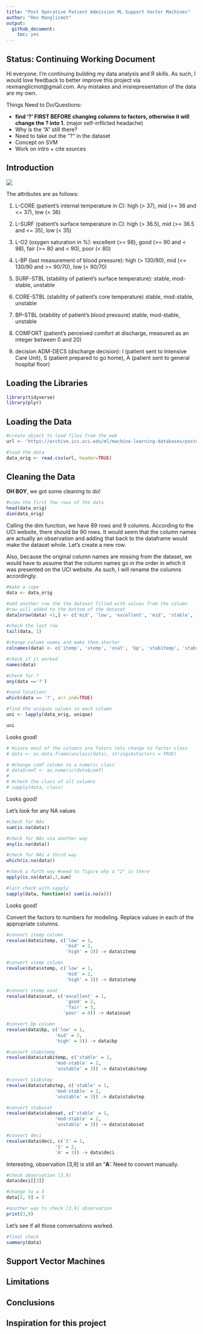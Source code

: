 ```yaml
---
title: "Post Operative Patient Admission ML Support Vector Machines"
author: "Rex Manglicmot"
output: 
  github_document: 
    toc: yes
---
```


## Status: Continuing Working Document
Hi everyone. I’m continuing building my data analysis and R skills. As such, I would love feedback to better improve this project via rexmanglicmot@gmail.com. Any mistakes and misrepresentation of the data are my own.

Things Need to Do/Questions:

* **find '?' FIRST BEFORE changing columns to factors, otherwise it will change the ? into 1.** (major self-inflicted headache)
* Why is the "A" still there?
* Need to take out the "?" in the dataset
* Concept on SVM
* Work on intro + cite sources



## Introduction

![](https://anesthesiology.weill.cornell.edu/sites/default/files/resize/styles/panopoly_image_original/public/media_uploads/melvin_or_dsc_8144-864x485.jpg?itok=_1VvIWLc)


The attributes are as follows:

1. L-CORE (patient's internal temperature in C):
high (> 37), mid (>= 36 and <= 37), low (< 36)

2. L-SURF (patient's surface temperature in C):
high (> 36.5), mid (>= 36.5 and <= 35), low (< 35)

3. L-O2 (oxygen saturation in %):
excellent (>= 98), good (>= 90 and < 98),
fair (>= 80 and < 90), poor (< 80)

4. L-BP (last measurement of blood pressure):
high (> 130/90), mid (<= 130/90 and >= 90/70), low (< 90/70)

5. SURF-STBL (stability of patient's surface temperature):
stable, mod-stable, unstable

6. CORE-STBL (stability of patient's core temperature)
stable, mod-stable, unstable

7. BP-STBL (stability of patient's blood pressure)
stable, mod-stable, unstable

8. COMFORT (patient's perceived comfort at discharge, measured as
an integer between 0 and 20)

9. decision ADM-DECS (discharge decision):
I (patient sent to Intensive Care Unit),
S (patient prepared to go home),
A (patient sent to general hospital floor)

## Loading the Libraries
```r

library(tidyverse)
library(plyr)
```


## Loading the Data
```r
#create object to load files from the web
url <- 'https://archive.ics.uci.edu/ml/machine-learning-databases/postoperative-patient-data/post-operative.data'

#load the data
data_orig <- read.csv(url, header=TRUE)
```

## Cleaning the Data
**OH BOY**, we got some cleaning to do!
```r
#view the first few rows of the data
head(data_orig)
dim(data_orig)
```
Calling the dim function, we have 89 rows and 9 columns. According to the UCI website, there should be 90 rows. It would seem that the column names are actually an observation and adding that back to the dataframe would make the dataset whole. Let's create a new row.

Also, because the original column names are missing from the dataset, we would have to assume that the column names go in the order in which it was presented on the UCI website. As such, I will rename the columns accordingly. 

```r
#make a cope
data <- data_orig

#add another row the the dataset filled with values from the column
#row will added to the bottom of the dataset
data[nrow(data) +1,] <- c('mid', 'low', 'excellent', 'mid', 'stable', 'stable', 'stable', '15', 'A')

#check the last row
tail(data, 1)

#change column names and make them shorter
colnames(data) <- c('itemp', 'stemp', 'osat', 'bp', 'stabitemp', 'stabstep', 'stabosat', 'comf', 'deci')

#check if it worked
names(data)
```


```r
#check for ?
any(data =='?')

#send location!
which(data == '?', arr.ind=TRUE)
```

```r
#find the uniques values in each column
uni <- lapply(data_orig, unique)

uni
```



Looks good!

```r
# #since most of the columns are fators lets change to factor class
# data <- as.data.frame(unclass(data), stringsAsFactors = TRUE)

# #change comf column to a numeric class
# data$comf <- as.numeric(data$comf)
# 
# #check the class of all columns 
# sapply(data, class)
```
Looks good!

Let's look for any NA values
```r
#check for NAs
sum(is.na(data))

#check for NAs via another way
any(is.na(data))

#check for NAs a third way
which(is.na(data))

#check a furth way #need to figure why a "2" is there
apply(is.na(data),2,sum)

#last check with sapply
sapply(data, function(x) sum(is.na(x)))
```
Looks good!

Convert the factors to numbers for modeling. Replace values in each of the appropriate columns.
```r
#convert itemp column
revalue(data$itemp, c('low' = 1, 
                      'mid' = 2,
                      'high' = 3)) -> data$itemp

#convert stemp column
revalue(data$stemp, c('low' = 1, 
                      'mid' = 2,
                      'high' = 3)) -> data$stemp

#convert stemp osat
revalue(data$osat, c('excellent' = 1, 
                      'good' = 2,
                      'fair' = 3,
                     'poor' = 4)) -> data$osat

#convert bp column
revalue(data$bp, c('low' = 1, 
                  'mid' = 2,
                  'high' = 3)) -> data$bp

#convert stabitemp
revalue(data$stabitemp, c('stable' = 1, 
                  'mod-stable' = 2,
                  'unstable' = 3)) -> data$stabitemp

#convert stabstep
revalue(data$stabstep, c('stable' = 1, 
                  'mod-stable' = 2,
                  'unstable' = 3)) -> data$stabstep

#convert stabosat
revalue(data$stabosat, c('stable' = 1, 
                  'mod-stable' = 2,
                  'unstable' = 3)) -> data$stabosat

#convert deci
revalue(data$deci, c('I' = 1, 
                  'S' = 2,
                  'A' = 3)) -> data$deci
```
Interesting, observation [3,9] is still an "**A**'. Need to convert manually.

```r
#check observation [3,9]
data$deci[[3]]

#change to a 3
data[3, 9] = 3

#another way to check [3,9] observation
print(3,9)
```

Let's see if all those conversations worked. 
```r
#final check
summary(data)


```


## Support Vector Machines


## Limitations


## Conclusions

## Inspiration for this project 
